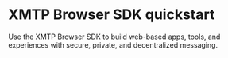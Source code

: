 
# XMTP Browser SDK quickstart

Use the XMTP Browser SDK to build web-based apps, tools, and experiences with secure, private, and decentralized messaging.

<InboxQuickstart />
